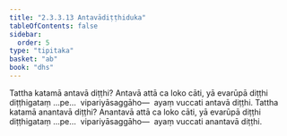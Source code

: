 ```yaml
---
title: "2.3.3.13 Antavādiṭṭhiduka"
tableOfContents: false
sidebar:
  order: 5
type: "tipitaka"
basket: "ab"
book: "dhs"
---
```



<DynamicBreadcrumb />

<Division number="1324" book="dhs" bookNo="29" page="257">

<Paragraph number="2029" book="dhs">
Tattha katamā antavā diṭṭhi? Antavā attā ca loko cāti, yā evarūpā diṭṭhi diṭṭhigataṃ …pe…  vipariyāsaggāho—  ayaṃ vuccati antavā diṭṭhi.
</Paragraph>

</Division>
<Division number="1325" book="dhs" bookNo="29" page="257">

<Paragraph number="2030" book="dhs">
Tattha katamā anantavā diṭṭhi? Anantavā attā ca loko cāti, yā evarūpā diṭṭhi diṭṭhigataṃ …pe…  vipariyāsaggāho—  ayaṃ vuccati anantavā diṭṭhi.
</Paragraph>
</Division>